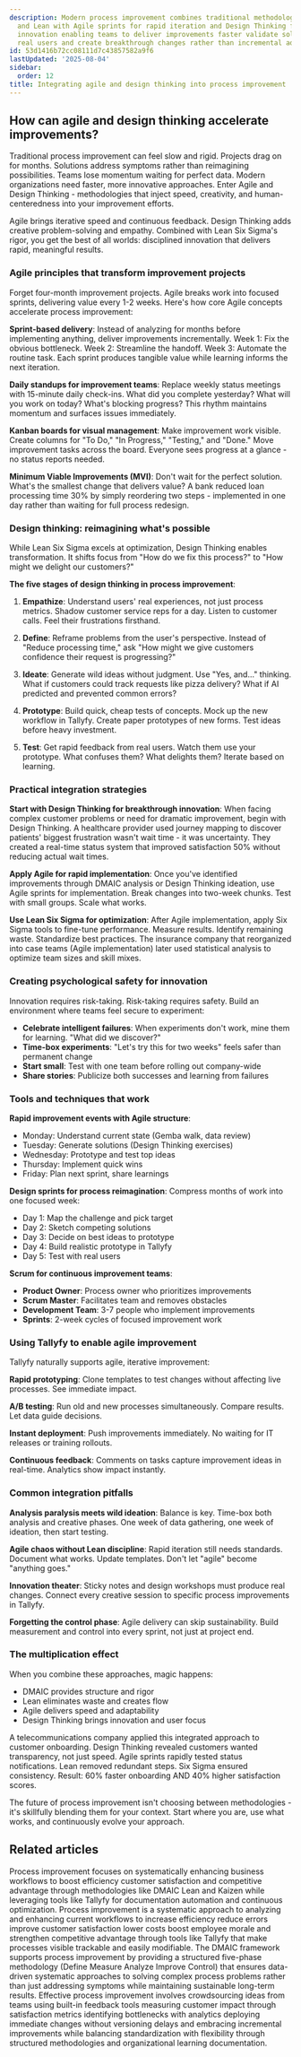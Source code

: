 ```yaml
---
description: Modern process improvement combines traditional methodologies like DMAIC
  and Lean with Agile sprints for rapid iteration and Design Thinking for human-centered
  innovation enabling teams to deliver improvements faster validate solutions with
  real users and create breakthrough changes rather than incremental adjustments.
id: 53d1416b72cc08111d7c43857582a9f6
lastUpdated: '2025-08-04'
sidebar:
  order: 12
title: Integrating agile and design thinking into process improvement
---
```


## How can agile and design thinking accelerate improvements?

Traditional process improvement can feel slow and rigid. Projects drag on for months. Solutions address symptoms rather than reimagining possibilities. Teams lose momentum waiting for perfect data. Modern organizations need faster, more innovative approaches. Enter Agile and Design Thinking - methodologies that inject speed, creativity, and human-centeredness into your improvement efforts.

Agile brings iterative speed and continuous feedback. Design Thinking adds creative problem-solving and empathy. Combined with Lean Six Sigma's rigor, you get the best of all worlds: disciplined innovation that delivers rapid, meaningful results.

### Agile principles that transform improvement projects

Forget four-month improvement projects. Agile breaks work into focused sprints, delivering value every 1-2 weeks. Here's how core Agile concepts accelerate process improvement:

**Sprint-based delivery**: Instead of analyzing for months before implementing anything, deliver improvements incrementally. Week 1: Fix the obvious bottleneck. Week 2: Streamline the handoff. Week 3: Automate the routine task. Each sprint produces tangible value while learning informs the next iteration.

**Daily standups for improvement teams**: Replace weekly status meetings with 15-minute daily check-ins. What did you complete yesterday? What will you work on today? What's blocking progress? This rhythm maintains momentum and surfaces issues immediately.

**Kanban boards for visual management**: Make improvement work visible. Create columns for "To Do," "In Progress," "Testing," and "Done." Move improvement tasks across the board. Everyone sees progress at a glance - no status reports needed.

**Minimum Viable Improvements (MVI)**: Don't wait for the perfect solution. What's the smallest change that delivers value? A bank reduced loan processing time 30% by simply reordering two steps - implemented in one day rather than waiting for full process redesign.

### Design thinking: reimagining what's possible

While Lean Six Sigma excels at optimization, Design Thinking enables transformation. It shifts focus from "How do we fix this process?" to "How might we delight our customers?"

**The five stages of design thinking in process improvement**:

1. **Empathize**: Understand users' real experiences, not just process metrics. Shadow customer service reps for a day. Listen to customer calls. Feel their frustrations firsthand.

2. **Define**: Reframe problems from the user's perspective. Instead of "Reduce processing time," ask "How might we give customers confidence their request is progressing?"

3. **Ideate**: Generate wild ideas without judgment. Use "Yes, and..." thinking. What if customers could track requests like pizza delivery? What if AI predicted and prevented common errors?

4. **Prototype**: Build quick, cheap tests of concepts. Mock up the new workflow in Tallyfy. Create paper prototypes of new forms. Test ideas before heavy investment.

5. **Test**: Get rapid feedback from real users. Watch them use your prototype. What confuses them? What delights them? Iterate based on learning.

### Practical integration strategies

**Start with Design Thinking for breakthrough innovation**:
When facing complex customer problems or need for dramatic improvement, begin with Design Thinking. A healthcare provider used journey mapping to discover patients' biggest frustration wasn't wait time - it was uncertainty. They created a real-time status system that improved satisfaction 50% without reducing actual wait times.

**Apply Agile for rapid implementation**:
Once you've identified improvements through DMAIC analysis or Design Thinking ideation, use Agile sprints for implementation. Break changes into two-week chunks. Test with small groups. Scale what works.

**Use Lean Six Sigma for optimization**:
After Agile implementation, apply Six Sigma tools to fine-tune performance. Measure results. Identify remaining waste. Standardize best practices. The insurance company that reorganized into case teams (Agile implementation) later used statistical analysis to optimize team sizes and skill mixes.

### Creating psychological safety for innovation

Innovation requires risk-taking. Risk-taking requires safety. Build an environment where teams feel secure to experiment:

- **Celebrate intelligent failures**: When experiments don't work, mine them for learning. "What did we discover?"
- **Time-box experiments**: "Let's try this for two weeks" feels safer than permanent change
- **Start small**: Test with one team before rolling out company-wide
- **Share stories**: Publicize both successes and learning from failures

### Tools and techniques that work

**Rapid improvement events with Agile structure**:
- Monday: Understand current state (Gemba walk, data review)
- Tuesday: Generate solutions (Design Thinking exercises)  
- Wednesday: Prototype and test top ideas
- Thursday: Implement quick wins
- Friday: Plan next sprint, share learnings

**Design sprints for process reimagination**:
Compress months of work into one focused week:
- Day 1: Map the challenge and pick target
- Day 2: Sketch competing solutions
- Day 3: Decide on best ideas to prototype
- Day 4: Build realistic prototype in Tallyfy
- Day 5: Test with real users

**Scrum for continuous improvement teams**:
- **Product Owner**: Process owner who prioritizes improvements
- **Scrum Master**: Facilitates team and removes obstacles
- **Development Team**: 3-7 people who implement improvements
- **Sprints**: 2-week cycles of focused improvement work

### Using Tallyfy to enable agile improvement

Tallyfy naturally supports agile, iterative improvement:

**Rapid prototyping**: Clone templates to test changes without affecting live processes. See immediate impact.

**A/B testing**: Run old and new processes simultaneously. Compare results. Let data guide decisions.

**Instant deployment**: Push improvements immediately. No waiting for IT releases or training rollouts.

**Continuous feedback**: Comments on tasks capture improvement ideas in real-time. Analytics show impact instantly.

### Common integration pitfalls

**Analysis paralysis meets wild ideation**: Balance is key. Time-box both analysis and creative phases. One week of data gathering, one week of ideation, then start testing.

**Agile chaos without Lean discipline**: Rapid iteration still needs standards. Document what works. Update templates. Don't let "agile" become "anything goes."

**Innovation theater**: Sticky notes and design workshops must produce real changes. Connect every creative session to specific process improvements in Tallyfy.

**Forgetting the control phase**: Agile delivery can skip sustainability. Build measurement and control into every sprint, not just at project end.

### The multiplication effect

When you combine these approaches, magic happens:
- DMAIC provides structure and rigor
- Lean eliminates waste and creates flow  
- Agile delivers speed and adaptability
- Design Thinking brings innovation and user focus

A telecommunications company applied this integrated approach to customer onboarding. Design Thinking revealed customers wanted transparency, not just speed. Agile sprints rapidly tested status notifications. Lean removed redundant steps. Six Sigma ensured consistency. Result: 60% faster onboarding AND 40% higher satisfaction scores.

The future of process improvement isn't choosing between methodologies - it's skillfully blending them for your context. Start where you are, use what works, and continuously evolve your approach.


## Related articles
<CardGrid>
<LinkTitleCard header="<b>How To > Process improvement</b>" href="/products/pro/tutorials/how-to/process-improvement/" > Process improvement focuses on systematically enhancing business workflows to boost efficiency customer satisfaction and competitive advantage through methodologies like DMAIC Lean and Kaizen while leveraging tools like Tallyfy for documentation automation and continuous optimization. </LinkTitleCard>
<LinkTitleCard header="<b>Process Improvement > What is process improvement?</b>" href="/products/pro/tutorials/how-to/process-improvement/what-is-process-improvement/" > Process improvement is a systematic approach to analyzing and enhancing current workflows to increase efficiency reduce errors improve customer satisfaction lower costs boost employee morale and strengthen competitive advantage through tools like Tallyfy that make processes visible trackable and easily modifiable. </LinkTitleCard>
<LinkTitleCard header="<b>Process Improvement > Introduction to DMAIC</b>" href="/products/pro/tutorials/how-to/process-improvement/introduction-to-dmaic-for-process-improvement/" > The DMAIC framework supports process improvement by providing a structured five-phase methodology (Define Measure Analyze Improve Control) that ensures data-driven systematic approaches to solving complex process problems rather than just addressing symptoms while maintaining sustainable long-term results. </LinkTitleCard>
<LinkTitleCard header="<b>How To > Improve processes effectively</b>" href="/products/pro/tutorials/how-to/improve-processes-effectively/" > Effective process improvement involves crowdsourcing ideas from teams using built-in feedback tools measuring customer impact through satisfaction metrics identifying bottlenecks with analytics deploying immediate changes without versioning delays and embracing incremental improvements while balancing standardization with flexibility through structured methodologies and organizational learning documentation. </LinkTitleCard>
</CardGrid>